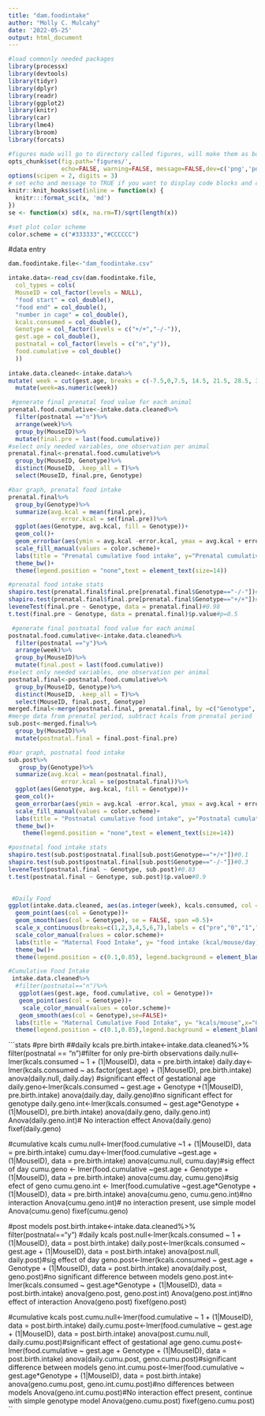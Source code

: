 ```yaml
---
title: "dam.foodintake"
author: "Molly C. Mulcahy"
date: '2022-05-25'
output: html_document
---
```


```r
#load commonly needed packages
library(processx)
library(devtools)
library(tidyr)
library(dplyr)
library(readr)
library(ggplot2)
library(knitr)
library(car)
library(lme4)
library(broom)
library(forcats)

#figures made will go to directory called figures, will make them as both png and pdf files 
opts_chunk$set(fig.path='figures/',
               echo=FALSE, warning=FALSE, message=FALSE,dev=c('png','pdf'))
options(scipen = 2, digits = 3)
# set echo and message to TRUE if you want to display code blocks and code output respectively
knitr::knit_hooks$set(inline = function(x) {
  knitr:::format_sci(x, 'md')
})
se <- function(x) sd(x, na.rm=T)/sqrt(length(x))

#set plot color scheme
color.scheme = c("#333333","#CCCCCC")
```

#data entry
```r
dam.foodintake.file<-"dam_foodintake.csv"

intake.data<-read_csv(dam.foodintake.file, 
  col_types = cols(
  MouseID = col_factor(levels = NULL),
  "food start" = col_double(),
  "food end" = col_double(),
  "number in cage" = col_double(),
  kcals.consumed = col_double(),
  Genotype = col_factor(levels = c("+/+","-/-")),
  gest.age = col_double(),
  postnatal = col_factor(levels = c("n","y")),
  food.cumulative = col_double()
  ))
          
intake.data.cleaned<-intake.data%>%
mutate( week = cut(gest.age, breaks = c(-7.5,0,7.5, 14.5, 21.5, 28.5, 35.5,42.5), labels = c("-1","0","1","2","3","4","5")))%>%
  mutate(week=as.numeric(week))
```


```r
 #generate final prenatal food value for each animal
prenatal.food.cumulative<-intake.data.cleaned%>%
  filter(postnatal =="n")%>%
  arrange(week)%>%
  group_by(MouseID)%>%
  mutate(final.pre = last(food.cumulative))
#select only needed variables, one observation per animal
prenatal.final<-prenatal.food.cumulative%>%
  group_by(MouseID, Genotype)%>%
  distinct(MouseID, .keep_all = T)%>%
  select(MouseID, final.pre, Genotype)

#bar graph, prenatal food intake
prenatal.final%>%
  group_by(Genotype)%>%
  summarize(avg.kcal = mean(final.pre),
               error.kcal = se(final.pre))%>%
  ggplot(aes(Genotype, avg.kcal, fill = Genotype))+
  geom_col()+
  geom_errorbar(aes(ymin = avg.kcal -error.kcal, ymax = avg.kcal + error.kcal),width=0.3)+
  scale_fill_manual(values = color.scheme)+
  labs(title = "Prenatal cumulative food intake", y="Prenatal cumulative food intake (kcal/dam)")+
  theme_bw()+
  theme(legend.position = "none",text = element_text(size=14))

#prenatal food intake stats
shapiro.test(prenatal.final$final.pre[prenatal.final$Genotype=="-/-"])#0.5
shapiro.test(prenatal.final$final.pre[prenatal.final$Genotype=="+/+"])#0.08
leveneTest(final.pre ~ Genotype, data = prenatal.final)#0.98
t.test(final.pre ~ Genotype, data = prenatal.final)$p.value#p=0.5
```


```r
 #generate final postnatal food value for each animal
postnatal.food.cumulative<-intake.data.cleaned%>%
  filter(postnatal =="y")%>%
  arrange(week)%>%
  group_by(MouseID)%>%
  mutate(final.post = last(food.cumulative))
#select only needed variables, one observation per animal
postnatal.final<-postnatal.food.cumulative%>%
  group_by(MouseID, Genotype)%>%
  distinct(MouseID, .keep_all = T)%>%
  select(MouseID, final.post, Genotype)
merged.final<-merge(postnatal.final, prenatal.final, by =c("Genotype", "MouseID"))
#merge data from prenatal period, subtract kcals from prenatal period
sub.post<-merged.final%>%
  group_by(MouseID)%>%
  mutate(postnatal.final = final.post-final.pre)

#bar graph, postnatal food intake
sub.post%>%
   group_by(Genotype)%>%
  summarize(avg.kcal = mean(postnatal.final),
               error.kcal = se(postnatal.final))%>%
  ggplot(aes(Genotype, avg.kcal, fill = Genotype))+
  geom_col()+
  geom_errorbar(aes(ymin = avg.kcal -error.kcal, ymax = avg.kcal + error.kcal),width=0.3)+
  scale_fill_manual(values = color.scheme)+
  labs(title = "Postnatal cumulative food intake", y="Postnatal cumulative food intake (kcal/dam)")+
  theme_bw()+
    theme(legend.position = "none",text = element_text(size=14))

#postnatal food intake stats
shapiro.test(sub.post$postnatal.final[sub.post$Genotype=="+/+"])#0.1
shapiro.test(sub.post$postnatal.final[sub.post$Genotype=="-/-"])#0.3
leveneTest(postnatal.final ~ Genotype, sub.post)#0.83
t.test(postnatal.final ~ Genotype, sub.post)$p.value#0.9
  
```
 
```r
 #Daily Food 
ggplot(intake.data.cleaned, aes(as.integer(week), kcals.consumed, col = Genotype))+
  geom_point(aes(col = Genotype))+
  geom_smooth(aes(col = Genotype), se = FALSE, span =0.5)+
  scale_x_continuous(breaks=c(1,2,3,4,5,6,7),labels = c("pre","0","1","2","3","4","5"))+
  scale_color_manual(values = color.scheme)+
  labs(title = "Maternal Food Intake", y= "food intake (kcal/mouse/day)",x="Gestational Age")+
  theme_bw()+
  theme(legend.position = c(0.1,0.85), legend.background = element_blank(),text = element_text(size=14))

#Cumulative Food Intake
 intake.data.cleaned%>%
  #filter(postnatal=="n")%>%
   ggplot(aes(gest.age, food.cumulative, col = Genotype))+
   geom_point(aes(col = Genotype))+
    scale_color_manual(values = color.scheme)+
   geom_smooth(aes(col = Genotype),se=FALSE)+
  labs(title = "Maternal Cumulative Food Intake", y= "kcals/mouse",x="Gestational Day")+
  theme(legend.position = c(0.1,0.85),legend.background = element_blank())
```


```stats
#pre birth
##daily kcals
pre.birth.intake<-intake.data.cleaned%>%
  filter(postnatal == "n")#filter for only pre-birth observations
daily.null<-lmer(kcals.consumed ~ 1 + (1|MouseID), data = pre.birth.intake)
daily.day<-lmer(kcals.consumed ~ as.factor(gest.age) + (1|MouseID), pre.birth.intake)
anova(daily.null, daily.day) #significant effect of gestational age
daily.geno<-lmer(kcals.consumed ~ gest.age + Genotype +(1|MouseID), pre.birth.intake)
anova(daily.day, daily.geno)#no significant effect for genotype
daily.geno.int<-lmer(kcals.consumed ~ gest.age*Genotype + (1|MouseID), pre.birth.intake)
anova(daily.geno, daily.geno.int)
Anova(daily.geno.int)# No interaction effect 
Anova(daily.geno)
fixef(daily.geno)

#cumulative kcals
cumu.null<-lmer(food.cumulative ~1 + (1|MouseID), data = pre.birth.intake)
cumu.day<-lmer(food.cumulative ~gest.age + (1|MouseID), data = pre.birth.intake)
anova(cumu.null, cumu.day)#sig effect of day
cumu.geno <- lmer(food.cumulative ~gest.age + Genotype + (1|MouseID), data = pre.birth.intake)
anova(cumu.day, cumu.geno)#sig efect of geno
cumu.geno.int <- lmer(food.cumulative ~gest.age*Genotype + (1|MouseID), data = pre.birth.intake)
anova(cumu.geno, cumu.geno.int)#no interaction
Anova(cumu.geno.int)# no interaction present, use simple model 
Anova(cumu.geno)
fixef(cumu.geno)


#post models
 post.birth.intake<-intake.data.cleaned%>%
  filter(postnatal=="y")
#daily kcals
post.null<-lmer(kcals.consumed ~ 1 + (1|MouseID), data = post.birth.intake)
daily.post<-lmer(kcals.consumed ~ gest.age + (1|MouseID), data = post.birth.intake)
anova(post.null, daily.post)#sig effect of day
geno.post<-lmer(kcals.consumed ~ gest.age + Genotype + (1|MouseID), data = post.birth.intake)
anova(daily.post, geno.post)#no significant difference between models
geno.post.int<-lmer(kcals.consumed ~ gest.age*Genotype + (1|MouseID), data = post.birth.intake)
anova(geno.post, geno.post.int)
Anova(geno.post.int)#no effect of interaction
Anova(geno.post)
fixef(geno.post)

#cumulative kcals
post.cumu.null<-lmer(food.cumulative ~ 1 + (1|MouseID), data = post.birth.intake)
daily.cumu.post<-lmer(food.cumulative ~ gest.age + (1|MouseID), data = post.birth.intake)
anova(post.cumu.null, daily.cumu.post)#significant effect of gestational age
geno.cumu.post<-lmer(food.cumulative ~ gest.age + Genotype + (1|MouseID), data = post.birth.intake)
anova(daily.cumu.post, geno.cumu.post)#significant difference between models
geno.int.cumu.post<-lmer(food.cumulative ~ gest.age*Genotype + (1|MouseID), data = post.birth.intake)
anova(geno.cumu.post, geno.int.cumu.post)#no differences between models
Anova(geno.int.cumu.post)#No interaction effect present, continue with simple genotype model
Anova(geno.cumu.post)
fixef(geno.cumu.post)
``